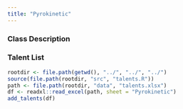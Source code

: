 ```yaml
---
title: "Pyrokinetic"
---
```


### Class Description



### Talent List

```r
rootdir <- file.path(getwd(), "../", "../", "../")
source(file.path(rootdir, "src", "talents.R"))
path <- file.path(rootdir, "data", "talents.xlsx")
df <- readxl::read_excel(path, sheet = "Pyrokinetic")
add_talents(df)
```
